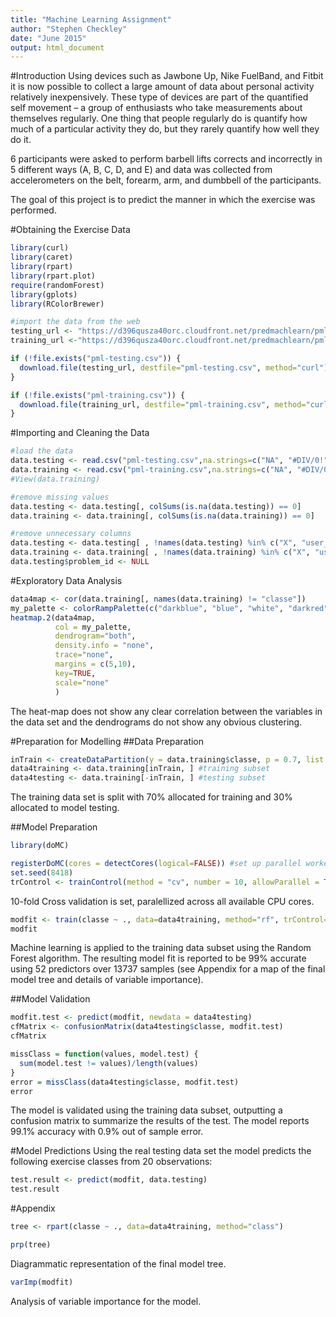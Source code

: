 ```yaml
---
title: "Machine Learning Assignment"
author: "Stephen Checkley"
date: "June 2015"
output: html_document
---
```

#Introduction
Using devices such as Jawbone Up, Nike FuelBand, and Fitbit it is now possible to collect a large amount of data about personal activity relatively inexpensively. These type of devices are part of the quantified self movement – a group of enthusiasts who take measurements about themselves regularly. One thing that people regularly do is quantify how much of a particular activity they do, but they rarely quantify how well they do it. 

6 participants were asked to perform barbell lifts corrects and incorrectly in 5 different ways (A, B, C, D, and E) and data was collected from accelerometers on the belt, forearm, arm, and dumbbell of the participants.

The goal of this project is to predict the manner in which the exercise was performed.

#Obtaining the Exercise Data
```r
library(curl)
library(caret)
library(rpart)
library(rpart.plot)
require(randomForest)
library(gplots)
library(RColorBrewer)
```

```r
#import the data from the web
testing_url <- "https://d396qusza40orc.cloudfront.net/predmachlearn/pml-testing.csv"
training_url <-"https://d396qusza40orc.cloudfront.net/predmachlearn/pml-training.csv"

if (!file.exists("pml-testing.csv")) {
  download.file(testing_url, destfile="pml-testing.csv", method="curl")
}

if (!file.exists("pml-training.csv")) {
  download.file(training_url, destfile="pml-training.csv", method="curl")
}

```

#Importing and Cleaning the Data
```r
#load the data
data.testing <- read.csv("pml-testing.csv",na.strings=c("NA", "#DIV/0!"))
data.training <- read.csv("pml-training.csv",na.strings=c("NA", "#DIV/0!"))
#View(data.training)

#remove missing values
data.testing <- data.testing[, colSums(is.na(data.testing)) == 0] 
data.training <- data.training[, colSums(is.na(data.training)) == 0] 

#remove unnecessary columns
data.testing <- data.testing[ , !names(data.testing) %in% c("X", "user_name", "raw_timestamp_part_1", "raw_timestamp_part_2", "cvtd_timestamp", "new_window","num_window")]
data.training <- data.training[ , !names(data.training) %in% c("X", "user_name", "raw_timestamp_part_1", "raw_timestamp_part_2", "cvtd_timestamp", "new_window","num_window")]
data.testing$problem_id <- NULL
```

#Exploratory Data Analysis
```r
data4map <- cor(data.training[, names(data.training) != "classe"])
my_palette <- colorRampPalette(c("darkblue", "blue", "white", "darkred", "red"))(n = 1000)
heatmap.2(data4map,
          col = my_palette,
          dendrogram="both",
          density.info = "none",
          trace="none",
          margins = c(5,10),
          key=TRUE,
          scale="none"
          )
```

The heat-map does not show any clear correlation between the variables in the data set and the dendrograms do not show any obvious clustering.

#Preparation for Modelling
##Data Preparation
```r
inTrain <- createDataPartition(y = data.training$classe, p = 0.7, list = FALSE)
data4training <- data.training[inTrain, ] #training subset
data4testing <- data.training[-inTrain, ] #testing subset
```

The training data set is split with 70% allocated for training and 30% allocated to model testing.

##Model Preparation
```r
library(doMC)
```
```r
registerDoMC(cores = detectCores(logical=FALSE)) #set up parallel workers
set.seed(8418)
trControl <- trainControl(method = "cv", number = 10, allowParallel = TRUE, verboseIter = FALSE)
```
10-fold Cross validation is set, paralellized across all available CPU cores.

```r
modfit <- train(classe ~ ., data=data4training, method="rf", trControl=trControl, prox=FALSE)
modfit
```
Machine learning is applied to the training data subset using the Random Forest algorithm. The resulting model fit is reported to be 99% accurate using 52 predictors over 13737 samples (see Appendix for a map of the final model tree and details of variable importance).

##Model Validation
```r
modfit.test <- predict(modfit, newdata = data4testing)
cfMatrix <- confusionMatrix(data4testing$classe, modfit.test)
cfMatrix

missClass = function(values, model.test) {
  sum(model.test != values)/length(values)
}
error = missClass(data4testing$classe, modfit.test)
error
```
The model is validated using the training data subset, outputting a confusion matrix to summarize the results of the test. The model reports 99.1% accuracy with 0.9% out of sample error.

#Model Predictions
Using the real testing data set the model predicts the following exercise classes from 20 observations:
```r
test.result <- predict(modfit, data.testing)
test.result
```

#Appendix
```r
tree <- rpart(classe ~ ., data=data4training, method="class")
```
```r
prp(tree)
```

Diagrammatic representation of the final model tree.

```r
varImp(modfit)
```
Analysis of variable importance for the model.
